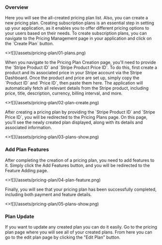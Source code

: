
### Overview

<p className="my-4">
  Here you will see the all-created pricing plan list. Also, you can create a
  new pricing plan. Creating subscription plans is an essential step in setting
  up your application, as it enables you to offer different pricing options to
  your users based on their needs. To create subscription plans, you can
  navigate to the Pricing Management page in your application and click on the
  `Create Plan` button.
</p>
<Card>
  <>![](/assets/pricing-plan/01-plans.png)</>
</Card>

<p className="my-4">
  When you navigate to the Pricing Plan Creation page, you'll need to provide the `Stripe Product ID` and `Stripe Product Price ID`. To do this, first create a product and its associated price in your Stripe account via the Stripe Dashboard. Once the product and price are set up, simply copy the `Product ID` and `Price ID`, then paste them here. The application will automatically fetch all relevant details from the Stripe product, including price, title, description, currency, billing interval, and more.
</p>

<Card>
  <>![](/assets/pricing-plan/02-plan-create.png)</>
</Card>

<p className="my-4">
  After creating a pricing plan by providing the `Stripe Product ID` and `Stripe Price ID`, you will be redirected to the Pricing Plans page. On this page, you’ll see the newly created plan displayed, along with its details and associated information.
</p>

<Card>
  <>![](/assets/pricing-plan/03-plans-show.png)</>
</Card>


### Add Plan Features

<p className="my-4">
  After completing the creation of a pricing plan, you need to add features to it. Simply click the Add Features button, and you will be redirected to the Feature Adding page.
</p>
<Card>
  <>![](/assets/pricing-plan/04-plan-feature.png)</>
</Card>

<p className="my-4">
  Finally, you will see that your pricing plan has been successfully completed, including both payment and feature details.
</p>
<Card>
  <>![](/assets/pricing-plan/05-plans-show.png)</>
</Card>

### Plan Update

<p className="my-4">
  If you want to update any created plan you can do it easily. Go to the pricing
  plan page where you will see all of your created plans. From here you can go
  to the edit plan page by clicking the "Edit Plan" button.
</p>


